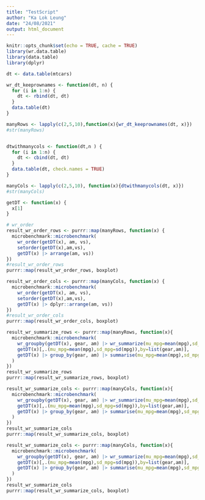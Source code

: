 ```yaml
---
title: "TestScript"
author: "Ka Lok Leung"
date: "24/08/2021"
output: html_document
---
```


```r
knitr::opts_chunk$set(echo = TRUE, cache = TRUE)
library(wr.data.table)
library(data.table)
library(dplyr)
```

```r
dt <- data.table(mtcars)

wr_dt_keeprownames <- function(dt, n) {
  for (i in 1:n) {
    dt <- rbind(dt, dt)
  }
  data.table(dt)
}

manyRows <- lapply(c(2,5,10),function(x){wr_dt_keeprownames(dt, x)})
#str(manyRows)


dtwithmanycols <- function(dt,n ) {
  for (i in 1:n) {
    dt <- cbind(dt, dt)
  }
  data.table(dt, check.names = TRUE)
}

manyCols <- lapply(c(2,5,10), function(x){dtwithmanycols(dt, x)})
#str(manyCols)

getDT <- function(x) {
  x[1]
}
```

```r
# wr_order
result_wr_order_rows <- purrr::map(manyRows, function(x) {
  microbenchmark::microbenchmark(
    wr_order(getDT(x), am, vs),
    setorder(getDT(x),am,vs),
    getDT(x) |> arrange(am, vs))
})
#result_wr_order_rows
purrr::map(result_wr_order_rows, boxplot)
```

```r
result_wr_order_cols <- purrr::map(manyCols, function(x) {
  microbenchmark::microbenchmark(
    wr_order(getDT(x), am, vs),
    setorder(getDT(x),am,vs),
    getDT(x) |> dplyr::arrange(am, vs))
})
#result_wr_order_cols
purrr::map(result_wr_order_cols, boxplot)
```

```r
result_wr_summarize_rows <- purrr::map(manyRows, function(x){
  microbenchmark::microbenchmark(
    wr_groupby(getDT(x), gear, am) |> wr_summarize(mu_mpg=mean(mpg),sd_mpg=sd(mpg)),
    getDT(x)[,.(mu_mpg=mean(mpg),sd_mpg=sd(mpg)),by=list(gear,am)],
    getDT(x) |> group_by(gear, am) |> summarise(mu_mpg=mean(mpg),sd_mpg=sd(mpg), .groups="drop")
  )
})
result_wr_summarize_rows
purrr::map(result_wr_summarize_rows, boxplot)
```

```r
result_wr_summarize_cols <- purrr::map(manyCols, function(x){
  microbenchmark::microbenchmark(
    wr_groupby(getDT(x), gear, am) |> wr_summarize(mu_mpg=mean(mpg),sd_mpg=sd(mpg)),
    getDT(x)[,.(mu_mpg=mean(mpg),sd_mpg=sd(mpg)),by=list(gear,am)],
    getDT(x) |> group_by(gear, am) |> summarise(mu_mpg=mean(mpg),sd_mpg=sd(mpg), .groups="drop")
  )
})
result_wr_summarize_cols
purrr::map(result_wr_summarize_cols, boxplot)
```

```r
result_wr_summarize_cols <- purrr::map(manyCols, function(x){
  microbenchmark::microbenchmark(
    wr_groupby(getDT(x), gear, am) |> wr_summarize(mu_mpg=mean(mpg),sd_mpg=sd(mpg)),
    getDT(x)[,.(mu_mpg=mean(mpg),sd_mpg=sd(mpg)),by=list(gear,am)],
    getDT(x) |> group_by(gear, am) |> summarise(mu_mpg=mean(mpg),sd_mpg=sd(mpg), .groups="drop")
  )
})
result_wr_summarize_cols
purrr::map(result_wr_summarize_cols, boxplot)
```
